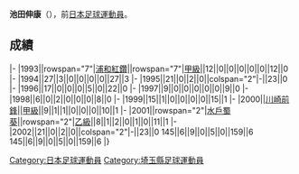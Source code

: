 {{Infobox football biography
|name=池田伸康
|image=
|fullname=池田伸康
|birth_date={{Birth date and age|1970|5|18}}
|cityofbirth=[[埼玉縣|埼玉縣]]
|countryofbirth=[[日本|日本]]
|position=[[中场|中场]]
|currentclub=
|years=1993-1999<br/>2000<br/>2001-2002
|clubs=[[浦和紅鑽|浦和紅鑽]]<br/>[[川崎前鋒|川崎前鋒]]<br/>[[水戶蜀葵|水戶蜀葵]]
|caps(goals)=
|nationalyears=
|nationalteam=
|nationalcaps(goals)=
}}
'''池田伸康'''（{{Bd|1970年|5月18日||}}），前[[日本|日本]][[足球|足球]][[運動員|運動員]]。

==成績==
{{Football player club statistics 1|YYN}}
{{Football player club statistics 2|JPN|YYN}}
|-
|1993||rowspan="7"|[[浦和紅鑽|浦和紅鑽]]||rowspan="7"|[[日本職業足球甲級聯賽|甲級]]||12||0||0||0||0||0||12||0
|-
|1994||27||3||0||0||0||0||27||3
|-
|1995||21||0||2||0||colspan="2"|-||23||0
|-
|1996||17||0||0||0||5||0||22||0
|-
|1997||9||0||0||0||0||0||9||0
|-
|1998||6||0||2||0||0||0||8||0
|-
|1999||15||1||0||0||0||0||15||1
|-
|2000||[[川崎前鋒|川崎前鋒]]||[[日本職業足球甲級聯賽|甲級]]||9||1||1||0||0||0||10||1
|-
|2001||rowspan="2"|[[水戶蜀葵|水戶蜀葵]]||rowspan="2"|[[日本職業足球乙級聯賽|乙級]]||8||1||2||0||1||0||11||1
|-
|2002||21||0||2||0||colspan="2"|-||23||0
{{Football player club statistics 3|1|JPN}}145||6||9||0||5||0||159||6
{{Football player club statistics 5}}145||6||9||0||5||0||159||6
|}

{{Japan-sport-bio-stub}}
{{Soccer-player-stub}}
[[Category:日本足球運動員|Category:日本足球運動員]]
[[Category:埼玉縣足球運動員|Category:埼玉縣足球運動員]]